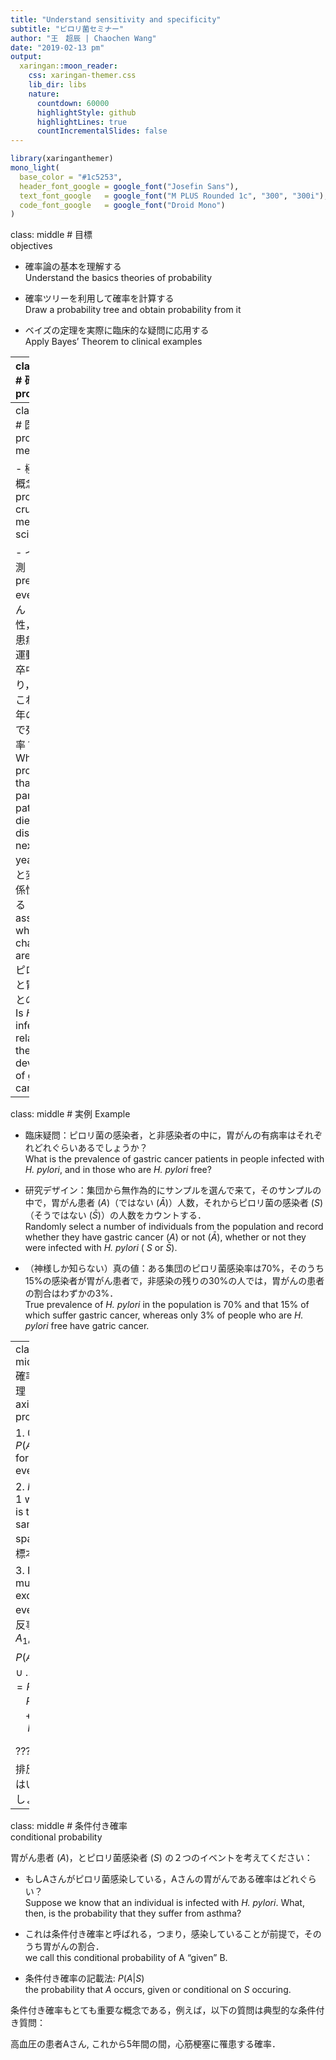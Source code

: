```yaml
---
title: "Understand sensitivity and specificity"
subtitle: "ピロリ菌セミナー"
author: "王　超辰 | Chaochen Wang"
date: "2019-02-13 pm"
output:
  xaringan::moon_reader:
    css: xaringan-themer.css
    lib_dir: libs
    nature:
      countdown: 60000
      highlightStyle: github
      highlightLines: true
      countIncrementalSlides: false
---
```


```r
library(xaringanthemer)
mono_light(
  base_color = "#1c5253",
  header_font_google = google_font("Josefin Sans"),
  text_font_google   = google_font("M PLUS Rounded 1c", "300", "300i"),
  code_font_google   = google_font("Droid Mono")
)
```

class: middle
# 目標 <br> objectives

- 確率論の基本を理解する <br> Understand the basics theories of probability

- 確率ツリーを利用して確率を計算する <br> Draw a probability tree and obtain probability from it

- ベイズの定理を実際に臨床的な疑問に応用する <br> Apply Bayes' Theorem to clinical examples



---
class: middle
# 確率 <br> probability

- 確率とは？<br> What is probability?

    - コインを投げて，表が出る確率は0.5 <br> when tossing a coin the probability of obtaining a head is 0.5
    - 明日長久手市で雨が降る確率は0.8 <br> The probability that it will rain tomorrow in Nagakute is 0.8

- 確率の正式な定義 <br> Formally define the probability: 

$$
P(\text{event of interest}) = \lim_{n \rightarrow \infty}\frac{n \text{ of events}}{\text{sum of  }n}
$$


---
class: middle
# 医学での確率 <br> probability in medicine

- 極めて重要な概念である <br> probability is crucial to medical science

    - イベントの予測 <br> predicting events
        - Aさん（50歳，男性，心血管疾患病歴なし，運動不足，脳卒中家族歴あり，糖尿病）のこれから１０年の間心臓病で死亡する確率？<br> What is the probability that a particular patient A will die from heart disease in the next 10 years?
    - 変数と変数との関係性を評価する <br> assessing whether two characterisitcs are related 
        - ピロリ菌感染と胃がん発生との関係 <br> Is _H. pylori_ infection related with the development of gastric cancer?

---
class: middle
# 実例 Example

- 臨床疑問：ピロリ菌の感染者，と非感染者の中に，胃がんの有病率はそれぞれどれぐらいあるでしょうか？ <br> What is the prevalence of gastric cancer patients in people infected with _H. pylori_, and in those who are _H. pylori_ free?

- 研究デザイン：集団から無作為的にサンプルを選んで来て，そのサンプルの中で，胃がん患者 $(A)$（ではない $(\bar{A})$）人数，それからピロリ菌の感染者 $(S)$（そうではない $(\bar{S})$）の人数をカウントする．<br> Randomly select a number of individuals from the population and record whether they have gastric cancer $(A)$ or not $(\bar{A})$, whether or not they were infected with _H. pylori_ ( $S$ or $\bar{S}$).

- （神様しか知らない）真の値：ある集団のピロリ菌感染率は70%，そのうち15%の感染者が胃がん患者で，非感染の残りの30%の人では，胃がんの患者の割合はわずかの3%．<br> True prevalence of _H. pylori_ in the population is 70% and that 15% of which suffer gastric cancer, whereas only 3% of people who are _H. pylori_ free have gatric cancer. 

---
class: middle
# 確率論の公理 <br> axioms of probability

1. $0 \leqslant P(A) \leqslant 1$ for any event $A$; 

2. $P(\Omega) = 1$ where $\Omega$ is the total sample space (全標本空間); 

3. For mutually exclusive events (排反事象) $A_1, \dots, A_n$:  $$P(A_1 \cup A_2 \cup \dots \cup A_n) = P(A_1) + P(A_2) +\cdots + P(A_n)$$



???

排反事象: はいはんじしょう

---
class: middle
# 条件付き確率 <br> conditional probability

胃がん患者 $(A)$，とピロリ菌感染者 $(S)$ の２つのイベントを考えてください：

- もしAさんがピロリ菌感染している，Aさんの胃がんである確率はどれぐらい？<br> Suppose we know that an individual is infected with _H. pylori_. What, then, is the probability that they suffer from asthma?

- これは条件付き確率と呼ばれる，つまり，感染していることが前提で，そのうち胃がんの割合． <br> we call this conditional probability of A "given" B.

- 条件付き確率の記載法: $P(A|S)$ <br> the probability that $A$ occurs, given or conditional on $S$ occuring.

条件付き確率もとても重要な概念である，例えば，以下の質問は典型的な条件付き質問：

高血圧の患者Aさん, これから5年間の間，心筋梗塞に罹患する確率．

